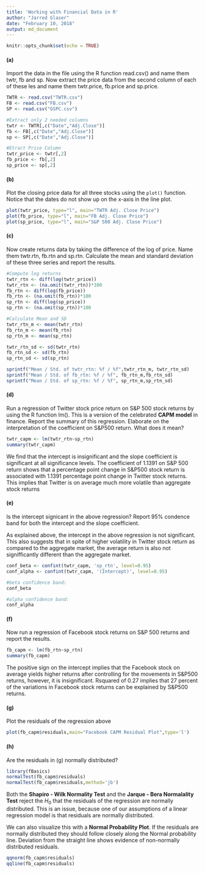 ```yaml
---
title: 'Working with Financial Data in R'
author: "Jarred Glaser"
date: "February 10, 2018"
output: md_document
---
```


```r
knitr::opts_chunk$set(echo = TRUE)
```

#### (a)

Import the data in the file using the R function read.csv() and name them twtr, fb and sp. Now extract the price data from the second column of each of these les and name them twtr.price, fb.price and sp.price.

```r
TWTR <- read.csv("TWTR.csv")
FB <- read.csv("FB.csv")
SP <- read.csv("GSPC.csv")
```

```r
#Extract only 2 needed columns
twtr <- TWTR[,c("Date","Adj.Close")]
fb <- FB[,c("Date","Adj.Close")]
sp <- SP[,c("Date","Adj.Close")]

#Etract Price Column
twtr_price <- twtr[,2]
fb_price <- fb[,2]
sp_price <- sp[,2]
```

#### (b)

Plot the closing price data for all three stocks using the `plot()` function. Notice that the dates do not show up on the x-axis in the line plot.

```r
plot(twtr_price, type="l", main="TWTR Adj. Close Price")
plot(fb_price, type="l", main="FB Adj. Close Price")
plot(sp_price, type="l", main="S&P 500 Adj. Close Price")
```

#### (c)

Now create returns data by taking the difference of the log of price. Name them twtr.rtn, fb.rtn and sp.rtn. Calculate the mean and standard deviation of these three series and report the results.

```r
#Compute log returns
twtr_rtn <- diff(log(twtr_price))
twtr_rtn <- (na.omit(twtr_rtn))*100
fb_rtn <- diff(log(fb_price))
fb_rtn <- (na.omit(fb_rtn))*100
sp_rtn <- diff(log(sp_price))
sp_rtn <- (na.omit(sp_rtn))*100

#Calculate Mean and SD
twtr_rtn_m <- mean(twtr_rtn)
fb_rtn_m <- mean(fb_rtn)
sp_rtn_m <- mean(sp_rtn)

twtr_rtn_sd <- sd(twtr_rtn)
fb_rtn_sd <- sd(fb_rtn)
sp_rtn_sd <- sd(sp_rtn)

sprintf("Mean / Std. of twtr_rtn: %f / %f",twtr_rtn_m, twtr_rtn_sd)
sprintf("Mean / Std. of fb_rtn: %f / %f", fb_rtn_m,fb_rtn_sd)
sprintf("Mean / Std. of sp_rtn: %f / %f", sp_rtn_m,sp_rtn_sd)
```

#### (d)

Run a regression of Twitter stock price return on S&P 500 stock returns by using the R function lm(). This is a version of the celebrated __CAPM model__ in finance. Report the summary of this regression. Elaborate on the interpretation of the coefficient on S&P500 return. What does it mean?


```r
twtr_capm <- lm(twtr_rtn~sp_rtn)
summary(twtr_capm)
```

We find that the intercept is insignificant and the slope coefficient is significant at all significance levels. The coefficient of 1.1391 on S&P 500 return shows that a percentage point change in S&P500 stock return is associated with 1.1391 percentage point change in Twitter stock returns. This implies that Twitter is on average much more volatile than aggregate stock returns

#### (e)

Is the intercept signicant in the above regression? Report 95% condence band for both the intercept and the slope coefficient.

As explained above, the intercept in the above regression is not significant. This also suggests that in spite of higher volatility in Twitter stock return as compared to the aggregate market, the average return is also not signifficantly different than the aggregate market.

```r
conf_beta <- confint(twtr_capm, 'sp_rtn', level=0.95)
conf_alpha <- confint(twtr_capm, '(Intercept)', level=0.95)

#beta confidence band:
conf_beta

#alpha confidence band:
conf_alpha

```

#### (f)

Now run a regression of Facebook stock returns on S&P 500 returns and report the results.

```r
fb_capm <- lm(fb_rtn~sp_rtn)
summary(fb_capm)
```

The positive sign on the intercept implies that the Facebook stock on average yields higher returns after controlling for the movements in S&P500 returns, however, it is insignificant. Rsquared of 0.27 implies that 27 percent of the variations in Facebook stock returns can be explained by S&P500 returns.

#### (g)

Plot the residuals of the regression above

```r
plot(fb_capm$residuals,main="Facebook CAPM Residual Plot",type='l')
```

#### (h)

Are the residuals in (g) normally distributed?

```r
library(fBasics)
normalTest(fb_capm$residuals)
normalTest(fb_capm$residuals,method='jb')
```

Both the __Shapiro - Wilk Normality Test__ and the __Jarque - Bera Normalality Test__ reject the $H_0$ that the residuals of the regression are normally distributed. This is an issue, because one of our assumptions of a linear regression model is that residuals are normally distributed. 

We can also visualize this with a __Normal Probability Plot__. If the residuals are normally distributed they should follow closely along the Normal probability line. Deviation from the straight line shows evidence of non-normally distributed residuals.

```r
qqnorm(fb_capm$residuals)
qqline(fb_capm$residuals)
```

